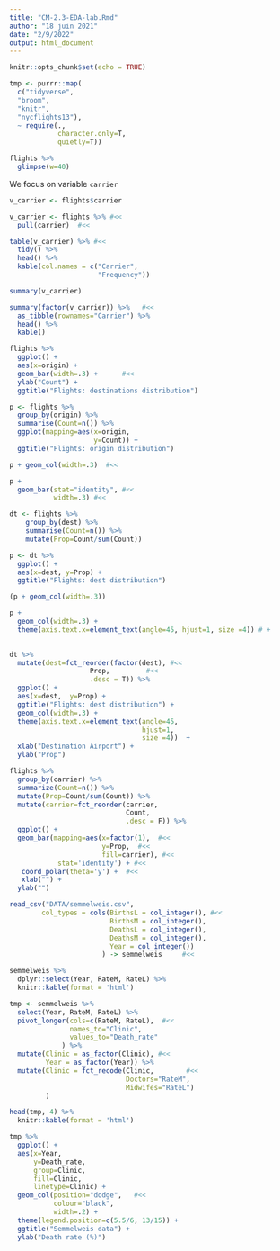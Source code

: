```yaml
---
title: "CM-2.3-EDA-lab.Rmd"
author: "18 juin 2021"
date: "2/9/2022"
output: html_document
---
```


```r
knitr::opts_chunk$set(echo = TRUE)
```



```r
tmp <- purrr::map(
  c("tidyverse", 
  "broom", 
  "knitr",
  "nycflights13"),  
  ~ require(., 
            character.only=T,
            quietly=T))

flights %>%  
  glimpse(w=40)
```

We  focus on variable `carrier`

```r
v_carrier <- flights$carrier

v_carrier <- flights %>% #<<
  pull(carrier)  #<<
```



```r
table(v_carrier) %>% #<<
  tidy() %>% 
  head() %>% 
  kable(col.names = c("Carrier", 
                      "Frequency"))
```



```r
summary(v_carrier)

summary(factor(v_carrier)) %>%   #<<
  as_tibble(rownames="Carrier") %>% 
  head() %>% 
  kable()
```



```r
flights %>%
  ggplot() +
  aes(x=origin) +
  geom_bar(width=.3) +      #<<
  ylab("Count") +
  ggtitle("Flights: destinations distribution")

```




```r
p <- flights %>%
  group_by(origin) %>%
  summarise(Count=n()) %>%
  ggplot(mapping=aes(x=origin,
                     y=Count)) +
  ggtitle("Flights: origin distribution")

p + geom_col(width=.3)  #<<
```




```r
p +
  geom_bar(stat="identity", #<<
           width=.3) #<<
```


```r
dt <- flights %>%
    group_by(dest) %>%
    summarise(Count=n()) %>%
    mutate(Prop=Count/sum(Count))

p <- dt %>%
  ggplot() +
  aes(x=dest, y=Prop) +
  ggtitle("Flights: dest distribution")

(p + geom_col(width=.3))
```







```r
p + 
  geom_col(width=.3) +
  theme(axis.text.x=element_text(angle=45, hjust=1, size =4)) # +
  
```




```r
dt %>%
  mutate(dest=fct_reorder(factor(dest), #<<
                    Prop,         #<<
                    .desc = T)) %>% 
  ggplot() +
  aes(x=dest,  y=Prop) +
  ggtitle("Flights: dest distribution") +
  geom_col(width=.3) +
  theme(axis.text.x=element_text(angle=45, 
                                 hjust=1, 
                                 size =4))  +
  xlab("Destination Airport") +
  ylab("Prop")

```




```r
flights %>%
  group_by(carrier) %>% 
  summarize(Count=n()) %>% 
  mutate(Prop=Count/sum(Count)) %>% 
  mutate(carrier=fct_reorder(carrier, 
                             Count, 
                             .desc = F)) %>% 
  ggplot() +
  geom_bar(mapping=aes(x=factor(1),  #<<
                       y=Prop,  #<<
                       fill=carrier), #<<
            stat='identity') + #<<
   coord_polar(theta='y') +  #<<
   xlab("") +
  ylab("")
```





```r
read_csv("DATA/semmelweis.csv",
        col_types = cols(BirthsL = col_integer(), #<<
                         BirthsM = col_integer(),
                         DeathsL = col_integer(),
                         DeathsM = col_integer(),
                         Year = col_integer())
                       ) -> semmelweis     #<<

semmelweis %>%
  dplyr::select(Year, RateM, RateL) %>%
  knitr::kable(format = 'html')
```



```r
tmp <- semmelweis %>%
  select(Year, RateM, RateL) %>%
  pivot_longer(cols=c(RateM, RateL),  #<<
               names_to="Clinic",
               values_to="Death_rate"
             ) %>%
  mutate(Clinic = as_factor(Clinic), #<<
         Year = as_factor(Year)) %>%
  mutate(Clinic = fct_recode(Clinic,        #<<
                             Doctors="RateM",
                             Midwifes="RateL")
         )
```


```r
head(tmp, 4) %>% 
  knitr::kable(format = 'html')
```



```r
tmp %>%
  ggplot() +
  aes(x=Year,
      y=Death_rate,
      group=Clinic,
      fill=Clinic,
      linetype=Clinic) +
  geom_col(position="dodge",   #<<
           colour="black",
           width=.2) +
  theme(legend.position=c(5.5/6, 13/15)) +
  ggtitle("Semmelweis data") +
  ylab("Death rate (%)")
```








